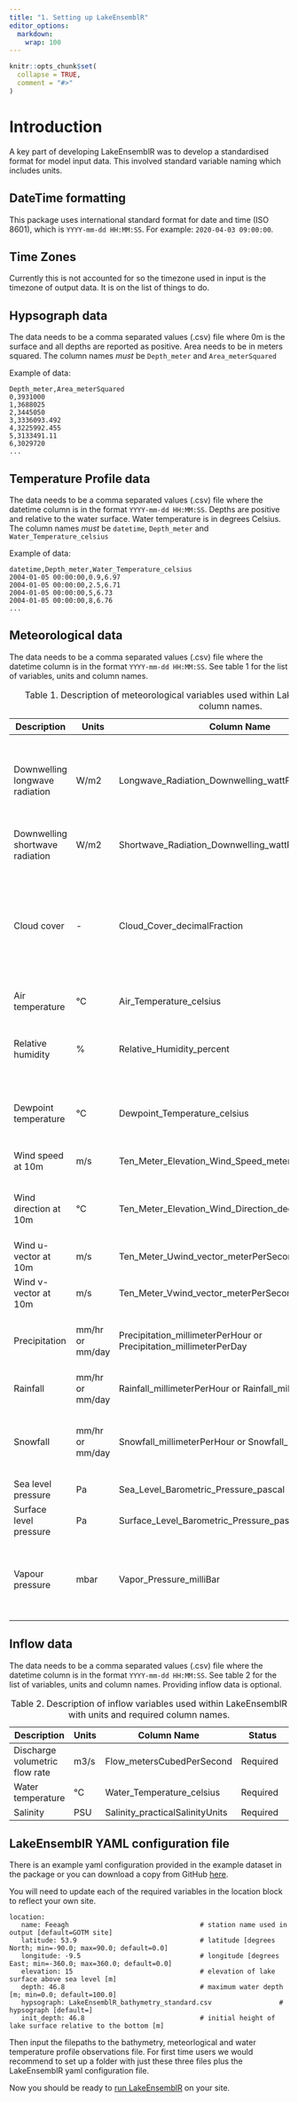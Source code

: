 ```yaml
---
title: "1. Setting up LakeEnsemblR"
editor_options: 
  markdown: 
    wrap: 100
---
```


```r
knitr::opts_chunk$set(
  collapse = TRUE,
  comment = "#>"
)
```

# Introduction

A key part of developing LakeEnsemblR was to develop a standardised format for model input data.
This involved standard variable naming which includes units.

## DateTime formatting

This package uses international standard format for date and time (ISO 8601), which is
`YYYY-mm-dd HH:MM:SS`. For example: `2020-04-03 09:00:00`.

## Time Zones

Currently this is not accounted for so the timezone used in input is the timezone of output data. It
is on the list of things to do.

## Hypsograph data

The data needs to be a comma separated values (.csv) file where 0m is the surface and all depths are
reported as positive. Area needs to be in meters squared. The column names *must* be `Depth_meter`
and `Area_meterSquared`

Example of data:

```         
Depth_meter,Area_meterSquared
0,3931000
1,3688025
2,3445050
3,3336093.492
4,3225992.455
5,3133491.11
6,3029720
...
```

## Temperature Profile data

The data needs to be a comma separated values (.csv) file where the datetime column is in the format
`YYYY-mm-dd HH:MM:SS`. Depths are positive and relative to the water surface. Water temperature is
in degrees Celsius. The column names *must* be `datetime`, `Depth_meter` and
`Water_Temperature_celsius`

Example of data:

```         
datetime,Depth_meter,Water_Temperature_celsius
2004-01-05 00:00:00,0.9,6.97
2004-01-05 00:00:00,2.5,6.71
2004-01-05 00:00:00,5,6.73
2004-01-05 00:00:00,8,6.76
...
```

## Meteorological data

The data needs to be a comma separated values (.csv) file where the datetime column is in the format
`YYYY-mm-dd HH:MM:SS`. See table 1 for the list of variables, units and column names.

| Description | Units | Column Name | Status |
|----------------|----------------|----------------|-----------------------------------------------------|
| Downwelling longwave radiation | W/m2 | Longwave_Radiation_Downwelling_wattPerMeterSquared | If not provided,it is calculated internally from air temperature, cloud cover and relative humidity/dewpoint temperature |
| Downwelling shortwave radiation | W/m2 | Shortwave_Radiation_Downwelling_wattPerMeterSquared | Required |
| Cloud cover | \- | Cloud_Cover_decimalFraction | If not provided,it is calculated internally from air temperature, short-wave radiation, latitude, longitude, elevation and relative humidity/dewpoint temperature |
| Air temperature | °C | Air_Temperature_celsius | Required |
| Relative humidity | \% | Relative_Humidity_percent | If not provided,it is calculated internally from air temperature and dewpoint temperature |
| Dewpoint temperature | °C | Dewpoint_Temperature_celsius | If not provided,it is calculated internally from air temperature and relative humidity |
| Wind speed at 10m | m/s | Ten_Meter_Elevation_Wind_Speed_meterPerSecond | Either wind speed or u and v vectors is required |
| Wind direction at 10m | °C | Ten_Meter_Elevation_Wind_Direction_degree | Not required, but if provided u and v vectors are calculated internally |
| Wind u-vector at 10m | m/s | Ten_Meter_Uwind_vector_meterPerSecond | Either wind speed or u and v vectors is required |
| Wind v-vector at 10m | m/s | Ten_Meter_Vwind_vector_meterPerSecond | Either wind speed or u and v vectors is required |
| Precipitation | mm/hr or mm/day | Precipitation_millimeterPerHour or Precipitation_millimeterPerDay | Not strictly required but is important for mass budgets in some models |
| Rainfall | mm/hr or mm/day | Rainfall_millimeterPerHour or Rainfall_millimeterPerDay | Required |
| Snowfall | mm/hr or mm/day | Snowfall_millimeterPerHour or Snowfall_millimeterPerDay | If not provided,it is calculated internally from rain when air temperature \< 0 degC |
| Sea level pressure | Pa | Sea_Level_Barometric_Pressure_pascal | Not required |
| Surface level pressure | Pa | Surface_Level_Barometric_Pressure_pascal | Required |
| Vapour pressure | mbar | Vapor_Pressure_milliBar | If not provided,it is calculated internally from air temperature and relative humidity/dewpoint temperature |
: Table 1. Description of meteorological variables used within LakeEnsemblR with units and required column names.

## Inflow data

The data needs to be a comma separated values (.csv) file where the datetime column is in the format
`YYYY-mm-dd HH:MM:SS`. See table 2 for the list of variables, units and column names. Providing
inflow data is optional.

| Description                      | Units | Column Name                                         | Status                                                                                                                                                            |
|----------------------------------|-------|-----------------------------------------------------|-------------------------------------------------------------------------------------------------------------------------------------------------------------------|
| Discharge volumetric flow rate  | m3/s  | Flow_metersCubedPerSecond  | Required |
| Water temperature | °C  | Water_Temperature_celsius | Required         |       
| Salinity | PSU  | Salinity_practicalSalinityUnits | Required         |              
: Table 2. Description of inflow variables used within LakeEnsemblR with units and required column names.

## LakeEnsemblR YAML configuration file

There is an example yaml configuration provided in the example dataset in the package or you can
download a copy from GitHub
[here](https://github.com/aemon-j/LakeEnsemblR/blob/master/inst/extdata/feeagh/LakeEnsemblR.yaml).

You will need to update each of the required variables in the location block to reflect your own
site.

```         
location:
   name: Feeagh                                 # station name used in output [default=GOTM site]
   latitude: 53.9                               # latitude [degrees North; min=-90.0; max=90.0; default=0.0]
   longitude: -9.5                              # longitude [degrees East; min=-360.0; max=360.0; default=0.0]
   elevation: 15                                # elevation of lake surface above sea level [m]
   depth: 46.8                                  # maximum water depth [m; min=0.0; default=100.0]
   hypsograph: LakeEnsemblR_bathymetry_standard.csv                 # hypsograph [default=]
   init_depth: 46.8                             # initial height of lake surface relative to the bottom [m]
```

Then input the filepaths to the bathymetry, meteorlogical and water temperature profile observations
file. For first time users we would recommend to set up a folder with just these three files plus
the LakeEnsemblR yaml configuration file.

Now you should be ready to [run
LakeEnsemblR](https://github.com/aemon-j/LakeEnsemblR/wiki/3.-Running-LakeEnsemblR) on your site.
